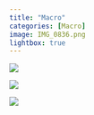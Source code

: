 ```yaml
---
title: "Macro"
categories: [Macro]
image: IMG_0836.png
lightbox: true
---
```


![](images/IMG_0836.png){group="Macro"}

::: {layout="[1,1]"}

![](images/IMG_1565.png){group="Macro"}

![](images/IMG_1620.png){group="Macro"}
:::
